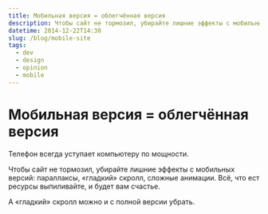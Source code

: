 ```yaml
---
title: Мобильная версия = облегчённая версия
description: Чтобы сайт не тормозил, убирайте лишние эффекты с мобильных версий, например, параллаксы, «гладкий» скролл, сложные анимации. Всё, что ест ресурсы, выпиливайте, и будет вам счастье.
datetime: 2014-12-22T14:30
slug: /blog/mobile-site
tags:
  - dev
  - design
  - opinion
  - mobile
---
```


# Мобильная версия = облегчённая версия

Телефон всегда уступает компьютеру по мощности.

Чтобы сайт не тормозил, убирайте лишние эффекты с мобильных версий: параллаксы, «гладкий» скролл, сложные анимации. Всё, что ест ресурсы выпиливайте, и будет вам счастье.

А «гладкий» скролл можно и с полной версии убрать.
